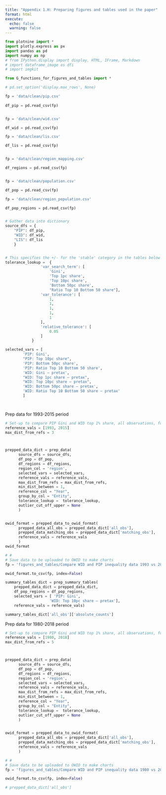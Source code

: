 ```yaml
---
title: "Appendix 1.H: Preparing figures and tables used in the paper"
format: html
execute:
  echo: false
  warning: false
---
```




```python

from plotnine import *
import plotly.express as px
import pandas as pd
import numpy as np
# from IPython.display import display, HTML, IFrame, Markdown
# import dataframe_image as dfi
# import imgkit

from G_functions_for_figures_and_tables import * 

# pd.set_option('display.max_rows', None)

```


```python

fp = 'data/clean/pip.csv'
        
df_pip = pd.read_csv(fp)


fp = 'data/clean/wid.csv'

df_wid = pd.read_csv(fp)

fp = 'data/clean/lis.csv'

df_lis = pd.read_csv(fp)


fp = 'data/clean/region_mapping.csv'

df_regions = pd.read_csv(fp)


fp = 'data/clean/population.csv'

df_pop = pd.read_csv(fp)

fp = 'data/clean/region_population.csv'

df_pop_regions = pd.read_csv(fp)


# Gather data into dictionary
source_dfs = {
    "PIP": df_pip,
    "WID": df_wid,
    "LIS": df_lis
    }


# This specifies the +/- for the 'stable' category in the tables below
tolerance_lookup =  {
                'var_search_term': [
                    'Gini',
                    'Top 1pc share', 
                    'Top 10pc share',
                    'Bottom 50pc share',
                    "Ratio Top 10 Bottom 50 share"],
                'var_tolerance': [
                    1,
                    1,
                    1,
                    1,
                    1
                ], 
                'relative_tolerance': [
                    0.05
                ]
            }

```

```python

selected_vars = [
        'PIP: Gini',
        "PIP: Top 10pc share",
        'PIP: Bottom 50pc share',
        'PIP: Ratio Top 10 Bottom 50 share',
        'WID: Gini – pretax',
        "WID: Top 1pc share – pretax",
        "WID: Top 10pc share – pretax",
        'WID: Bottom 50pc share – pretax',
        'WID: Ratio Top 10 Bottom 50 share – pretax'
        ]

   
```

Prep data for 1993-2015 period

```python
# Set-up to compare PIP Gini and WID top 1% share, all observations, for shorter time period
reference_vals = [1993, 2015]
max_dist_from_refs = 3



prepped_data_dict = prep_data(
      source_dfs = source_dfs,
      df_pop = df_pop,
      df_regions = df_regions,
      region_col = 'region',
      selected_vars = selected_vars,
      reference_vals = reference_vals,
      max_dist_from_refs = max_dist_from_refs,
      min_dist_between = 1,
      reference_col = "Year",
      group_by_col = "Entity",
      tolerance_lookup =  tolerance_lookup,
      outlier_cut_off_upper = None
      )


owid_format = prepped_data_to_owid_format(
      prepped_data_all_obs = prepped_data_dict['all_obs'],
      prepped_data_matching_obs = prepped_data_dict['matching_obs'],
      reference_vals = reference_vals
      )
owid_format

# # 
# Save data to be uploaded to OWID to make charts
fp = 'figures_and_tables/Compare WID and PIP inequality data 1993 vs 2015 (Joe temp).csv'

owid_format.to_csv(fp, index=False)

```


```python
summary_tables_dict = prep_summary_tables(
    prepped_data_dict = prepped_data_dict,
    df_pop_regions = df_pop_regions,
    selected_vars = [ 'PIP: Gini',
                    'WID: Top 10pc share – pretax'],
    reference_vals = reference_vals)

summary_tables_dict['all_obs']['absolute_counts']

```


Prep data for 1980-2018 period

```python
# Set-up to compare PIP Gini and WID top 1% share, all observations, for shorter time period
reference_vals = [1980, 2018]
max_dist_from_refs = 5



prepped_data_dict = prep_data(
      source_dfs = source_dfs,
      df_pop = df_pop,
      df_regions = df_regions,
      region_col = 'region',
      selected_vars = selected_vars,
      reference_vals = reference_vals,
      max_dist_from_refs = max_dist_from_refs,
      min_dist_between = 1,
      reference_col = "Year",
      group_by_col = "Entity",
      tolerance_lookup =  tolerance_lookup,
      outlier_cut_off_upper = None
      )


owid_format = prepped_data_to_owid_format(
      prepped_data_all_obs = prepped_data_dict['all_obs'],
      prepped_data_matching_obs = prepped_data_dict['matching_obs'],
      reference_vals = reference_vals
      )

# # 
# Save data to be uploaded to OWID to make charts
fp = 'figures_and_tables/Compare WID and PIP inequality data 1980 vs 2018 (Joe temp).csv'

owid_format.to_csv(fp, index=False)

# prepped_data_dict['all_obs']
```
